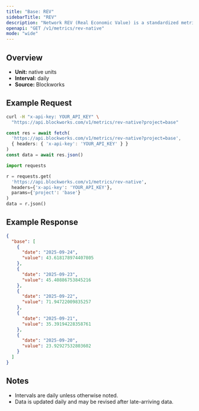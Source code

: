 ```yaml
---
title: "Base: REV"
sidebarTitle: "REV"
description: "Network REV (Real Economic Value) is a standardized metric that tracks blockchain value accrual generated by user activity. REV consists of both in-protocol transaction fees and out-of-protocol tips that users pay for transaction execution, so it measures the monetary demand to transact onchain."
openapi: "GET /v1/metrics/rev-native"
mode: "wide"
---
```


## Overview

- **Unit:** native units
- **Interval:** daily
- **Source:** Blockworks

## Example Request

<CodeGroup>

```bash cURL
curl -H "x-api-key: YOUR_API_KEY" \
  "https://api.blockworks.com/v1/metrics/rev-native?project=base"
```

```typescript TypeScript
const res = await fetch(
  'https://api.blockworks.com/v1/metrics/rev-native?project=base',
  { headers: { 'x-api-key': 'YOUR_API_KEY' } }
)
const data = await res.json()
```

```python Python
import requests

r = requests.get(
  'https://api.blockworks.com/v1/metrics/rev-native',
  headers={'x-api-key': 'YOUR_API_KEY'},
  params={'project': 'base'}
)
data = r.json()
```

</CodeGroup>

## Example Response

```json
{
  "base": [
    {
      "date": "2025-09-24",
      "value": 43.618178974407805
    },
    {
      "date": "2025-09-23",
      "value": 45.40886753845216
    },
    {
      "date": "2025-09-22",
      "value": 71.94722009835257
    },
    {
      "date": "2025-09-21",
      "value": 35.39194228358761
    },
    {
      "date": "2025-09-20",
      "value": 23.92927532803602
    }
  ]
}
```

## Notes
- Intervals are daily unless otherwise noted.
- Data is updated daily and may be revised after late-arriving data.